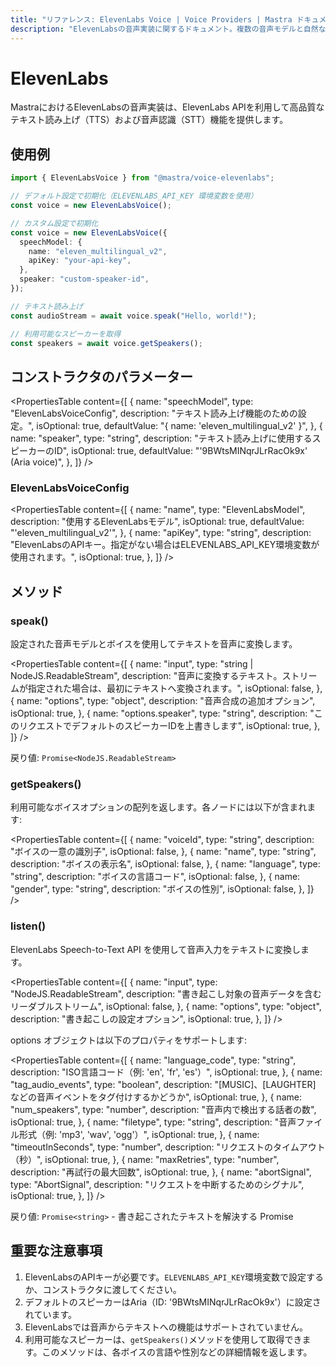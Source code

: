 ```yaml
---
title: "リファレンス: ElevenLabs Voice | Voice Providers | Mastra ドキュメント"
description: "ElevenLabsの音声実装に関するドキュメント。複数の音声モデルと自然な音声合成による高品質なテキスト読み上げ機能を提供します。"
---
```


# ElevenLabs

MastraにおけるElevenLabsの音声実装は、ElevenLabs APIを利用して高品質なテキスト読み上げ（TTS）および音声認識（STT）機能を提供します。

## 使用例

```typescript
import { ElevenLabsVoice } from "@mastra/voice-elevenlabs";

// デフォルト設定で初期化（ELEVENLABS_API_KEY 環境変数を使用）
const voice = new ElevenLabsVoice();

// カスタム設定で初期化
const voice = new ElevenLabsVoice({
  speechModel: {
    name: "eleven_multilingual_v2",
    apiKey: "your-api-key",
  },
  speaker: "custom-speaker-id",
});

// テキスト読み上げ
const audioStream = await voice.speak("Hello, world!");

// 利用可能なスピーカーを取得
const speakers = await voice.getSpeakers();
```

## コンストラクタのパラメーター

<PropertiesTable
  content={[
    {
      name: "speechModel",
      type: "ElevenLabsVoiceConfig",
      description: "テキスト読み上げ機能のための設定。",
      isOptional: true,
      defaultValue: "{ name: 'eleven_multilingual_v2' }",
    },
    {
      name: "speaker",
      type: "string",
      description: "テキスト読み上げに使用するスピーカーのID",
      isOptional: true,
      defaultValue: "'9BWtsMINqrJLrRacOk9x' (Aria voice)",
    },
  ]}
/>

### ElevenLabsVoiceConfig

<PropertiesTable
  content={[
    {
      name: "name",
      type: "ElevenLabsModel",
      description: "使用するElevenLabsモデル",
      isOptional: true,
      defaultValue: "'eleven_multilingual_v2'",
    },
    {
      name: "apiKey",
      type: "string",
      description:
        "ElevenLabsのAPIキー。指定がない場合はELEVENLABS_API_KEY環境変数が使用されます。",
      isOptional: true,
    },
  ]}
/>

## メソッド

### speak()

設定された音声モデルとボイスを使用してテキストを音声に変換します。

<PropertiesTable
  content={[
    {
      name: "input",
      type: "string | NodeJS.ReadableStream",
      description:
        "音声に変換するテキスト。ストリームが指定された場合は、最初にテキストへ変換されます。",
      isOptional: false,
    },
    {
      name: "options",
      type: "object",
      description: "音声合成の追加オプション",
      isOptional: true,
    },
    {
      name: "options.speaker",
      type: "string",
      description: "このリクエストでデフォルトのスピーカーIDを上書きします",
      isOptional: true,
    },
  ]}
/>

戻り値: `Promise<NodeJS.ReadableStream>`

### getSpeakers()

利用可能なボイスオプションの配列を返します。各ノードには以下が含まれます:

<PropertiesTable
  content={[
    {
      name: "voiceId",
      type: "string",
      description: "ボイスの一意の識別子",
      isOptional: false,
    },
    {
      name: "name",
      type: "string",
      description: "ボイスの表示名",
      isOptional: false,
    },
    {
      name: "language",
      type: "string",
      description: "ボイスの言語コード",
      isOptional: false,
    },
    {
      name: "gender",
      type: "string",
      description: "ボイスの性別",
      isOptional: false,
    },
  ]}
/>

### listen()

ElevenLabs Speech-to-Text API を使用して音声入力をテキストに変換します。

<PropertiesTable
  content={[
    {
      name: "input",
      type: "NodeJS.ReadableStream",
      description: "書き起こし対象の音声データを含むリーダブルストリーム",
      isOptional: false,
    },
    {
      name: "options",
      type: "object",
      description: "書き起こしの設定オプション",
      isOptional: true,
    },
  ]}
/>

options オブジェクトは以下のプロパティをサポートします:

<PropertiesTable
  content={[
    {
      name: "language_code",
      type: "string",
      description: "ISO言語コード（例: 'en', 'fr', 'es'）",
      isOptional: true,
    },
    {
      name: "tag_audio_events",
      type: "boolean",
      description:
        "[MUSIC]、[LAUGHTER] などの音声イベントをタグ付けするかどうか",
      isOptional: true,
    },
    {
      name: "num_speakers",
      type: "number",
      description: "音声内で検出する話者の数",
      isOptional: true,
    },
    {
      name: "filetype",
      type: "string",
      description: "音声ファイル形式（例: 'mp3', 'wav', 'ogg'）",
      isOptional: true,
    },
    {
      name: "timeoutInSeconds",
      type: "number",
      description: "リクエストのタイムアウト（秒）",
      isOptional: true,
    },
    {
      name: "maxRetries",
      type: "number",
      description: "再試行の最大回数",
      isOptional: true,
    },
    {
      name: "abortSignal",
      type: "AbortSignal",
      description: "リクエストを中断するためのシグナル",
      isOptional: true,
    },
  ]}
/>

戻り値: `Promise<string>` - 書き起こされたテキストを解決する Promise

## 重要な注意事項

1. ElevenLabsのAPIキーが必要です。`ELEVENLABS_API_KEY`環境変数で設定するか、コンストラクタに渡してください。
2. デフォルトのスピーカーはAria（ID: '9BWtsMINqrJLrRacOk9x'）に設定されています。
3. ElevenLabsでは音声からテキストへの機能はサポートされていません。
4. 利用可能なスピーカーは、`getSpeakers()`メソッドを使用して取得できます。このメソッドは、各ボイスの言語や性別などの詳細情報を返します。
